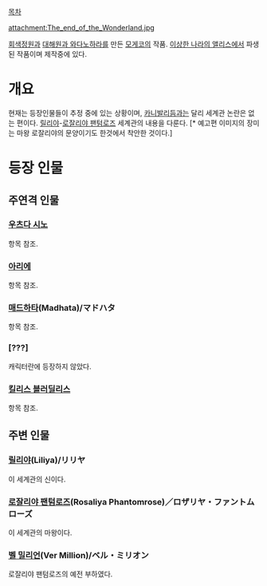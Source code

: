 [[목차]]

attachment:The_end_of_the_Wonderland.jpg

[[회색정원]]과 [[대해원과 와다노하라]]를 만든 [[모게코]]의 작품.
[[이상한 나라의 앨리스]]에서 파생된 작품이며 제작중에 있다.

= 개요 =
현재는 등장인물들이 추정 중에 있는 상황이며, [[카니발리듬]]과는 달리 세계관 논란은 없는 편이다.
[[릴리야]]-[[로잘리야 팬텀로즈]] 세계관의 내용을 다룬다. [* 예고편 이미지의 장미는 마왕 로잘리야의 문양이기도 한것에서 착안한 것이다.]

= 등장 인물 =

== 주연격 인물 ==

=== [http://okegom.web.fc2.com/character/0042.html 우츠다 시노] ===

항목 참조.

=== [http://okegom.web.fc2.com/character/0041.html 아리에] ===

항목 참조.

=== [[매드하타]](Madhata)/マドハタ ===

항목 참조.

=== [???] ===

캐릭터란에 등장하지 않았다.

=== [http://okegom.web.fc2.com/character/0085-2.html 킬리스 블러딜리스] ===

항목 참조.

== 주변 인물 ==

=== [[릴리야]](Liliya)/リリヤ ===
이 세계관의 신이다.

=== [[로잘리야 팬텀로즈]](Rosaliya Phantomrose)／ロザリヤ・ファントムローズ ===
이 세계관의 마왕이다.

=== [[벨 밀리언]](Ver Million)/ベル・ミリオン ===
로잘리야 팬텀로즈의 예전 부하였다.

